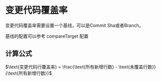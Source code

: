 # 变更代码覆盖率

变更代码覆盖率需要设置一个基线，可以是Commit Sha或者Branch。


<Callout type="info" emoji="ℹ️">
  基线的配置可以参考 <LocalizedLink href={'/documentation/ecosystem/babel-plugin-canyon#配置'}>compareTarget</LocalizedLink> 配置
</Callout>

## 计算公式

$\text{变更代码行覆盖率} = \frac{\text{所有新增行数} - \text{未覆盖行数}}{\text{所有新增行数}}$
